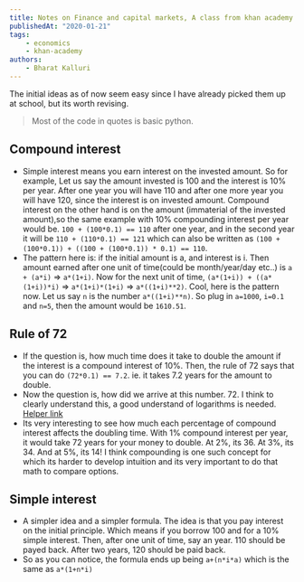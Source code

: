 ```yaml
---
title: Notes on Finance and capital markets, A class from khan academy
publishedAt: "2020-01-21"
tags:
    - economics
    - khan-academy
authors:
    - Bharat Kalluri
---
```


The initial ideas as of now seem easy since I have already picked them up at school, but its worth revising.

> Most of the code in quotes is basic python.

## Compound interest

-   Simple interest means you earn interest on the invested amount. So for example, Let us say the amount invested is 100
    and the interest is 10% per year. After one year you will have 110 and after one more year you will have 120, since
    the interest is on invested amount. Compound interest on the other hand is on the amount (immaterial of the invested
    amount),so the same example with 10% compounding interest per year would be. `100 + (100*0.1) == 110` after one
    year, and in the second year it will be `110 + (110*0.1) == 121` which can also be written as
    `(100 + (100*0.1)) + ((100 + (100*0.1)) * 0.1) == 110`.
-   The pattern here is: if the initial amount is a, and interest is i. Then amount earned after one unit of time(could be
    month/year/day etc..) is `a + (a*i)` => `a*(1+i)`. Now for the next unit of time, `(a*(1+i)) + ((a*(1+i))*i)` =>
    `a*(1+i)*(1+i)` => `a*((1+i)**2)`. Cool, here is the pattern now. Let us say `n` is the number `a*((1+i)**n)`. So
    plug in `a=1000`, `i=0.1` and `n=5`, then the amount would be `1610.51`.

## Rule of 72

-   If the question is, how much time does it take to double the amount if the interest is a compound interest of 10%.
    Then, the rule of 72 says that you can do `(72*0.1) == 7.2`. ie. it takes 7.2 years for the amount to double.
-   Now the question is, how did we arrive at this number. 72. I think to clearly understand this, a good understand of
    logarithms is needed. [Helper link](https://betterexplained.com/articles/the-rule-of-72/)
-   Its very interesting to see how much each percentage of compound interest affects the doubling time. With 1% compound
    interest per year, it would take 72 years for your money to double. At 2%, its 36. At 3%, its 34. And at 5%, its 14!
    I think compounding is one such concept for which its harder to develop intuition and its very important to do that
    math to compare options.

## Simple interest

-   A simpler idea and a simpler formula. The idea is that you pay interest on the initial principle. Which means if you
    borrow 100 and for a 10% simple interest. Then, after one unit of time, say an year. 110 should be payed back. After two
    years, 120 should be paid back.
-   So as you can notice, the formula ends up being `a+(n*i*a)` which is the same as `a*(1+n*i)`

